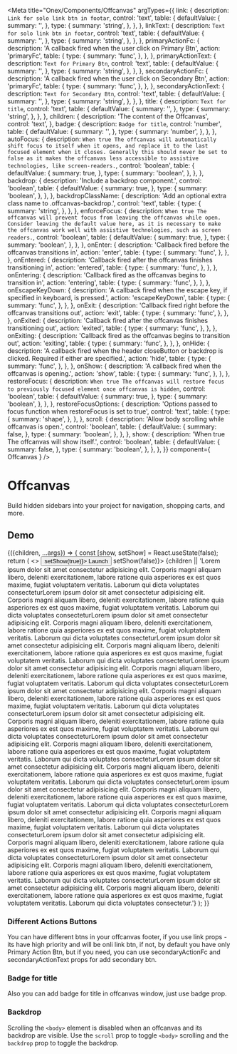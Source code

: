 <!-- Offcanvas.mdx -->

<Meta
    title="Onex/Components/Offcanvas"
    argTypes={{
      link: {
      description: `Link for solo link btn in footar`,
      control: 'text',
      table: {
        defaultValue: {
          summary: '',
        },
        type: {
          summary: 'string',
        },
      },
    },
        linkText: {
      description: `Text for solo link btn in footar`,
      control: 'text',
      table: {
        defaultValue: {
          summary: '',
        },
        type: {
          summary: 'string',
        },
      },
    },
    primaryActionFc: {
      description: 'A callback fired when the user click on Primary Btn',
      action: 'primaryFc',
      table: {
        type: {
          summary: 'func',
        },
      },
    },
    primaryActionText: {
      description: `Text for Primary Btn`,
      control: 'text',
      table: {
        defaultValue: {
          summary: '',
        },
        type: {
          summary: 'string',
        },
      },
    },
    secondaryActionFc: {
      description: 'A callback fired when the user click on Secondary Btn',
      action: 'primaryFc',
      table: {
        type: {
          summary: 'func',
        },
      },
    },
    secondaryActionText: {
      description: `Text for Secondary Btn`,
      control: 'text',
      table: {
        defaultValue: {
          summary: '',
        },
        type: {
          summary: 'string',
        },
      },
    },
    title: {
      description: `Text for title`,
      control: 'text',
      table: {
        defaultValue: {
          summary: '',
        },
        type: {
          summary: 'string',
        },
      },
    },
      children: {
      description: 'The content of the Offcanvas',
      control: 'text',
    },
      badge: {
        description: `Badge for title`,
        control: 'number',
        table: {
          defaultValue: {
            summary: '',
          },
          type: {
            summary: 'number',
          },
        },
      },
      autoFocus: {
        description: `When true The offcanvas will automatically shift focus to itself when it opens,
                and replace it to the last focused element when it closes. Generally this should never be set
                to false as it makes the offcanvas less accessible to assistive technologies, like screen-readers.`,
        control: 'boolean',
        table: {
          defaultValue: {
            summary: true,
          },
          type: {
            summary: 'boolean',
          },
        },
      },
      backdrop: {
        description: 'Include a backdrop component.',
        control: 'boolean',
        table: {
          defaultValue: {
            summary: true,
          },
          type: {
            summary: 'boolean',
          },
        },
      },
      backdropClassName: {
        description: 'Add an optional extra class name to .offcanvas-backdrop.',
        control: 'text',
        table: {
          type: {
            summary: 'string',
          },
        },
      },
      enforceFocus: {
        description: `When true The offcanvas will prevent focus from leaving the offcanvas while open.
                Consider leaving the default value here, as it is necessary to make the offcanvas work well with
                assistive technologies, such as screen readers.`,
        control: 'boolean',
        table: {
          defaultValue: {
            summary: true,
          },
          type: {
            summary: 'boolean',
          },
        },
      },
      onEnter: {
        description: 'Callback fired before the offcanvas transitions in',
        action: 'enter',
        table: {
          type: {
            summary: 'func',
          },
        },
      },
      onEntered: {
        description: 'Callback fired after the offcanvas finishes transitioning in',
        action: 'entered',
        table: {
          type: {
            summary: 'func',
          },
        },
      },
      onEntering: {
        description: 'Callback fired as the offcanvas begins to transition in',
        action: 'entering',
        table: {
          type: {
            summary: 'func',
          },
        },
      },
      onEscapeKeyDown: {
        description: 'A callback fired when the escape key, if specified in keyboard, is pressed.',
        action: 'escapeKeyDown',
        table: {
          type: {
            summary: 'func',
          },
        },
      },
      onExit: {
        description: 'Callback fired right before the offcanvas transitions out',
        action: 'exit',
        table: {
          type: {
            summary: 'func',
          },
        },
      },
      onExited: {
        description: 'Callback fired after the offcanvas finishes transitioning out',
        action: 'exited',
        table: {
          type: {
            summary: 'func',
          },
        },
      },
      onExiting: {
        description: 'Callback fired as the offcanvas begins to transition out',
        action: 'exiting',
        table: {
          type: {
            summary: 'func',
          },
        },
      },
      onHide: {
        description:
          'A callback fired when the header closeButton or backdrop is clicked. Required if either are specified.',
        action: 'hide',
        table: {
          type: {
            summary: 'func',
          },
        },
      },
      onShow: {
        description: 'A callback fired when the offcanvas is opening.',
        action: 'show',
        table: {
          type: {
            summary: 'func',
          },
        },
      },
      restoreFocus: {
        description: `When true The offcanvas will restore focus to previously
                        focused element once offcanvas is hidden`,
        control: 'boolean',
        table: {
          defaultValue: {
            summary: true,
          },
          type: {
            summary: 'boolean',
          },
        },
      },
      restoreFocusOptions: {
        description: 'Options passed to focus function when restoreFocus is set to true',
        control: 'text',
        table: {
          type: {
            summary: 'shape',
          },
        },
      },
      scroll: {
        description: 'Allow body scrolling while offcanvas is open.',
        control: 'boolean',
        table: {
          defaultValue: {
            summary: false,
          },
          type: {
            summary: 'boolean',
          },
        },
      },
      show: {
        description: 'When true The offcanvas will show itself.',
        control: 'boolean',
        table: {
          defaultValue: {
            summary: false,
          },
          type: {
            summary: 'boolean',
          },
        },
      },
    }}
    component={ Offcanvas }
/>


# Offcanvas
Build hidden sidebars into your project for navigation, shopping carts, and more.

## Demo

<Canvas>
    <Story name="Demo"
           args={{
               scroll: true,
               secondaryActionFc: null,
               title: 'Title',
           }}>
        {({children, ...args}) => {
            const [show, setShow] = React.useState(false);
            return (
                <>
                    <Button variant="primary" onClick={() => setShow(true)}>
                        Launch
                    </Button>
                    <Offcanvas {...args} show={show} onHide={() => setShow(false)}>
                    {children || 'Lorem ipsum dolor sit amet consectetur adipisicing elit. Corporis magni aliquam libero, deleniti exercitationem, labore ratione quia asperiores ex est quos maxime, fugiat voluptatem veritatis. Laborum qui dicta voluptates consecteturLorem ipsum dolor sit amet consectetur adipisicing elit. Corporis magni aliquam libero, deleniti exercitationem, labore ratione quia asperiores ex est quos maxime, fugiat voluptatem veritatis. Laborum qui dicta voluptates consecteturLorem ipsum dolor sit amet consectetur adipisicing elit. Corporis magni aliquam libero, deleniti exercitationem, labore ratione quia asperiores ex est quos maxime, fugiat voluptatem veritatis. Laborum qui dicta voluptates consecteturLorem ipsum dolor sit amet consectetur adipisicing elit. Corporis magni aliquam libero, deleniti exercitationem, labore ratione quia asperiores ex est quos maxime, fugiat voluptatem veritatis. Laborum qui dicta voluptates consecteturLorem ipsum dolor sit amet consectetur adipisicing elit. Corporis magni aliquam libero, deleniti exercitationem, labore ratione quia asperiores ex est quos maxime, fugiat voluptatem veritatis. Laborum qui dicta voluptates consecteturLorem ipsum dolor sit amet consectetur adipisicing elit. Corporis magni aliquam libero, deleniti exercitationem, labore ratione quia asperiores ex est quos maxime, fugiat voluptatem veritatis. Laborum qui dicta voluptates consecteturLorem ipsum dolor sit amet consectetur adipisicing elit. Corporis magni aliquam libero, deleniti exercitationem, labore ratione quia asperiores ex est quos maxime, fugiat voluptatem veritatis. Laborum qui dicta voluptates consecteturLorem ipsum dolor sit amet consectetur adipisicing elit. Corporis magni aliquam libero, deleniti exercitationem, labore ratione quia asperiores ex est quos maxime, fugiat voluptatem veritatis. Laborum qui dicta voluptates consecteturLorem ipsum dolor sit amet consectetur adipisicing elit. Corporis magni aliquam libero, deleniti exercitationem, labore ratione quia asperiores ex est quos maxime, fugiat voluptatem veritatis. Laborum qui dicta voluptates consecteturLorem ipsum dolor sit amet consectetur adipisicing elit. Corporis magni aliquam libero, deleniti exercitationem, labore ratione quia asperiores ex est quos maxime, fugiat voluptatem veritatis. Laborum qui dicta voluptates consecteturLorem ipsum dolor sit amet consectetur adipisicing elit. Corporis magni aliquam libero, deleniti exercitationem, labore ratione quia asperiores ex est quos maxime, fugiat voluptatem veritatis. Laborum qui dicta voluptates consecteturLorem ipsum dolor sit amet consectetur adipisicing elit. Corporis magni aliquam libero, deleniti exercitationem, labore ratione quia asperiores ex est quos maxime, fugiat voluptatem veritatis. Laborum qui dicta voluptates consecteturLorem ipsum dolor sit amet consectetur adipisicing elit. Corporis magni aliquam libero, deleniti exercitationem, labore ratione quia asperiores ex est quos maxime, fugiat voluptatem veritatis. Laborum qui dicta voluptates consecteturLorem ipsum dolor sit amet consectetur adipisicing elit. Corporis magni aliquam libero, deleniti exercitationem, labore ratione quia asperiores ex est quos maxime, fugiat voluptatem veritatis. Laborum qui dicta voluptates consectetur.'}
                    </Offcanvas>
                </>
            );
        }}
    </Story>
</Canvas>

<ArgsTable story="Demo" />

### Different Actions Buttons
You can have different btns in your offcanvas footer, if you use link props - its have high priority and will be onli link btn, if not, by default you have only Primary Action Btn, but if you need, you can use secondaryActionFc and secondaryActionText props for add secondary btn.

<Canvas>
  <Story name="OnlyPrimaryBtn(default)" story={stories.OnlyPrimaryBtn} />
  <Story name="PrimaryAndSecondaryBtns" story={stories.PrimaryAndSecondaryBtns} />
  <Story name="LinkBtn" story={stories.LinkBtn} />
</Canvas>

### Badge for title
Also you can add badge for title in offcanvas window, just use badge prop.

<Canvas>
  <Story name="Variant with badge" story={stories.BadgeVariant} />
</Canvas>

### Backdrop
Scrolling the ```<body>``` element is disabled when an offcanvas and its backdrop are visible.
Use the ```scroll``` prop to toggle ```<body>``` scrolling and the ```backdrop``` prop to toggle the backdrop.

<Canvas>
    <Story name="EnableBackdrop" story={stories.EnableBackdrop} />
    <Story name="DisableBackdrop" story={stories.DisableBackdrop} />
    <Story name="EnableScrolling" story={stories.EnableScrolling} />
    <Story name="EnableScrollingBackdrop" story={stories.EnableScrollingBackdrop} />
</Canvas>
